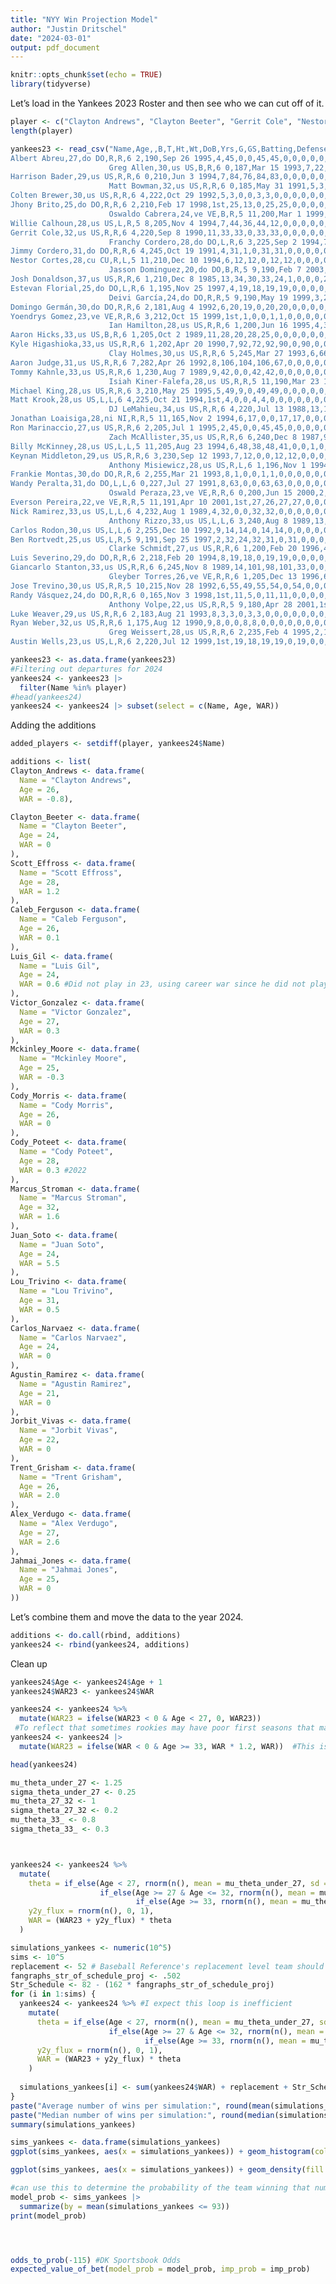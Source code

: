 ```yaml
---
title: "NYY Win Projection Model"
author: "Justin Dritschel"
date: "2024-03-01"
output: pdf_document
---
```


```r
knitr::opts_chunk$set(echo = TRUE)
library(tidyverse)
```
Let's load in the Yankees 2023 Roster and then see who we can cut off of it.

```r
player <- c("Clayton Andrews", "Clayton Beeter", "Gerrit Cole", "Nestor Cortes", "Scott Effross", "Caleb Ferguson", "Luis Gil", "Victor Gonzalez", "Yoendrys Gomez", "Ian Hamilton", "Clay Holmes", "Tommy Kahnle", "Jonathan Loaisiga", "Ron Marinaccio", "Mckinley Moore","Cody Morris","Cody Poteet","Nick Ramirez","Carlos Rodon","Clarke Schmidt","Marcus Stroman","Lou Trivino","Luke Weaver","Carlos Narvaez","Agustin Ramirez","Ben Rortvedt","Jose Trevino","Austin Wells","DJ LeMahieu","Oswald Peraza", "Anthony Rizzo", "Gleyber Torres","Jorbit Vivas","Anthony Volpe","Oswaldo Cabrera","Jasson Dominguez","Trent Grisham","Aaron Judge","Everson Pereira","Juan Soto","Alex Verdugo", "Jahmai Jones","Giancarlo Stanton")
length(player)
```


```r
yankees23 <- read_csv("Name,Age,,B,T,Ht,Wt,DoB,Yrs,G,GS,Batting,Defense,P,C,1B,2B,3B,SS,LF,CF,RF,OF,DH,PH,PR,WAR,Salary,,Name-additional
Albert Abreu,27,do DO,R,R,6 2,190,Sep 26 1995,4,45,0,0,45,45,0,0,0,0,0,0,0,0,0,0,0,0,-0.2,$738700,,abreual01
                      Greg Allen,30,us US,B,R,6 0,187,Mar 15 1993,7,22,6,22,19,0,0,0,0,0,0,11,3,5,19,1,1,10,0.0,,,allengr01
Harrison Bader,29,us US,R,R,6 0,210,Jun 3 1994,7,84,76,84,83,0,0,0,0,0,0,0,83,0,83,0,4,0,0.9,,,baderha01
                      Matt Bowman,32,us US,R,R,6 0,185,May 31 1991,5,3,0,0,3,3,0,0,0,0,0,0,0,0,0,0,0,0,-0.2,,,bowmama01
Colten Brewer,30,us US,R,R,6 4,222,Oct 29 1992,5,3,0,0,3,3,0,0,0,0,0,0,0,0,0,0,0,0,0.0,,,breweco01
Jhony Brito,25,do DO,R,R,6 2,210,Feb 17 1998,1st,25,13,0,25,25,0,0,0,0,0,0,0,0,0,0,0,0,0.7,,,britojh01
                      Oswaldo Cabrera,24,ve VE,B,R,5 11,200,Mar 1 1999,2,115,80,115,108,0,0,1,6,15,5,51,1,49,92,3,5,9,-1.5,$742100,,cabreos01
Willie Calhoun,28,us US,L,R,5 8,205,Nov 4 1994,7,44,36,44,12,0,0,0,0,0,0,3,0,9,12,26,7,0,-0.2,,,calhowi01
Gerrit Cole,32,us US,R,R,6 4,220,Sep 8 1990,11,33,33,0,33,33,0,0,0,0,0,0,0,0,0,0,0,0,7.4,$36000000,All-Star,colege01
                      Franchy Cordero,28,do DO,L,R,6 3,225,Sep 2 1994,7,24,19,24,22,0,0,0,0,0,0,4,0,18,22,0,3,0,-0.1,$1000000,,cordefr02
Jimmy Cordero,31,do DO,R,R,6 4,245,Oct 19 1991,4,31,1,0,31,31,0,0,0,0,0,0,0,0,0,0,0,0,0.5,$720000,,cordeji01
Nestor Cortes,28,cu CU,R,L,5 11,210,Dec 10 1994,6,12,12,0,12,12,0,0,0,0,0,0,0,0,0,0,0,0,0.5,$3200000,,cortene01
                      Jasson Dominguez,20,do DO,B,R,5 9,190,Feb 7 2003,1st,8,8,8,8,0,0,0,0,0,0,0,8,0,8,0,0,0,0.2,,,dominja01
Josh Donaldson,37,us US,R,R,6 1,210,Dec 8 1985,13,34,30,33,24,1,0,0,0,23,0,0,0,0,0,7,3,0,0.0,$21750000,,donaljo02
Estevan Florial,25,do DO,L,R,6 1,195,Nov 25 1997,4,19,18,19,19,0,0,0,0,0,0,0,19,0,19,0,0,1,0.0,,,flories01
                      Deivi García,24,do DO,R,R,5 9,190,May 19 1999,3,2,0,0,2,2,0,0,0,0,0,0,0,0,0,0,0,0,0.1,,,garcide01
Domingo Germán,30,do DO,R,R,6 2,181,Aug 4 1992,6,20,19,0,20,20,0,0,0,0,0,0,0,0,0,0,0,0,0.7,$2600000,,germado01
Yoendrys Gomez,23,ve VE,R,R,6 3,212,Oct 15 1999,1st,1,0,0,1,1,0,0,0,0,0,0,0,0,0,0,0,0,0.1,,,gomezyo01
                      Ian Hamilton,28,us US,R,R,6 1,200,Jun 16 1995,4,39,3,0,39,39,0,0,0,0,0,0,0,0,0,0,0,0,1.6,,,hamilia01
Aaron Hicks,33,us US,B,R,6 1,205,Oct 2 1989,11,28,20,28,25,0,0,0,0,0,0,19,7,0,25,2,1,4,-0.5,,,hicksaa01
Kyle Higashioka,33,us US,R,R,6 1,202,Apr 20 1990,7,92,72,92,90,0,90,0,0,0,0,0,0,0,0,2,3,0,-0.3,$1462500,,higasky01
                      Clay Holmes,30,us US,R,R,6 5,245,Mar 27 1993,6,66,0,0,66,66,0,0,0,0,0,0,0,0,0,0,0,0,1.8,$3300000,,holmecl01
Aaron Judge,31,us US,R,R,6 7,282,Apr 26 1992,8,106,104,106,67,0,0,0,0,0,0,0,18,54,67,38,2,0,4.5,$40000000,All-Star,judgeaa01
Tommy Kahnle,33,us US,R,R,6 1,230,Aug 7 1989,9,42,0,0,42,42,0,0,0,0,0,0,0,0,0,0,0,0,1.1,$5750000,,kahnlto01
                      Isiah Kiner-Falefa,28,us US,R,R,5 11,190,Mar 23 1995,6,115,88,113,109,4,0,0,1,31,1,37,41,7,78,0,10,5,0.1,$6000000,,kineris01
Michael King,28,us US,R,R,6 3,210,May 25 1995,5,49,9,0,49,49,0,0,0,0,0,0,0,0,0,0,0,0,3.2,$1300000,,kingmi01
Matt Krook,28,us US,L,L,6 4,225,Oct 21 1994,1st,4,0,0,4,4,0,0,0,0,0,0,0,0,0,0,0,0,-0.4,,,krookma01
                      DJ LeMahieu,34,us US,R,R,6 4,220,Jul 13 1988,13,136,130,136,128,0,0,56,9,69,0,0,0,0,0,4,6,0,1.3,$15000000,,lemahdj01
Jonathan Loaisiga,28,ni NI,R,R,5 11,165,Nov 2 1994,6,17,0,0,17,17,0,0,0,0,0,0,0,0,0,0,0,0,0.4,$2260000,,loaisjo01
Ron Marinaccio,27,us US,R,R,6 2,205,Jul 1 1995,2,45,0,0,45,45,0,0,0,0,0,0,0,0,0,0,0,0,0.4,$739900,,marinro01
                      Zach McAllister,35,us US,R,R,6 6,240,Dec 8 1987,9,7,0,0,7,7,0,0,0,0,0,0,0,0,0,0,0,0,-0.4,,,mcallza01
Billy McKinney,28,us US,L,L,5 11,205,Aug 23 1994,6,48,38,48,41,0,0,1,0,0,0,33,9,10,41,0,7,1,0.2,,,mckinbi01
Keynan Middleton,29,us US,R,R,6 3,230,Sep 12 1993,7,12,0,0,12,12,0,0,0,0,0,0,0,0,0,0,0,0,0.4,,,middlke01
                      Anthony Misiewicz,28,us US,R,L,6 1,196,Nov 1 1994,4,3,0,0,3,3,0,0,0,0,0,0,0,0,0,0,0,0,-0.2,,,misiean01
Frankie Montas,30,do DO,R,R,6 2,255,Mar 21 1993,8,1,0,0,1,1,0,0,0,0,0,0,0,0,0,0,0,0,0.1,$7500000,,montafr02
Wandy Peralta,31,do DO,L,L,6 0,227,Jul 27 1991,8,63,0,0,63,63,0,0,0,0,0,0,0,0,0,0,0,0,1.4,$3350000,,peralwa01
                      Oswald Peraza,23,ve VE,R,R,6 0,200,Jun 15 2000,2,52,48,52,50,0,0,0,10,36,6,0,0,0,0,1,2,2,-0.7,,,perazos02
Everson Pereira,22,ve VE,R,R,5 11,191,Apr 10 2001,1st,27,26,27,27,0,0,0,0,0,0,27,0,0,27,0,0,0,-0.6,,,pereiev01
Nick Ramirez,33,us US,L,L,6 4,232,Aug 1 1989,4,32,0,0,32,32,0,0,0,0,0,0,0,0,0,0,0,0,0.9,,,ramirni01
                      Anthony Rizzo,33,us US,L,L,6 3,240,Aug 8 1989,13,99,99,99,92,0,0,92,0,0,0,0,0,0,0,7,0,0,0.5,$17000000,,rizzoan01
Carlos Rodon,30,us US,L,L,6 2,255,Dec 10 1992,9,14,14,0,14,14,0,0,0,0,0,0,0,0,0,0,0,0,-0.9,$22833333,,rodonca01
Ben Rortvedt,25,us US,L,R,5 9,191,Sep 25 1997,2,32,24,32,31,0,31,0,0,0,0,0,0,0,0,1,1,1,-0.2,,,rortvbe01
                      Clarke Schmidt,27,us US,R,R,6 1,200,Feb 20 1996,4,33,32,0,33,33,0,0,0,0,0,0,0,0,0,0,0,0,0.7,$740475,,schmicl01
Luis Severino,29,do DO,R,R,6 2,218,Feb 20 1994,8,19,18,0,19,19,0,0,0,0,0,0,0,0,0,0,0,0,-1.5,$15000000,,severlu01
Giancarlo Stanton,33,us US,R,R,6 6,245,Nov 8 1989,14,101,98,101,33,0,0,0,0,0,0,2,0,31,33,65,3,0,-0.8,$32000000,,stantmi03
                      Gleyber Torres,26,ve VE,R,R,6 1,205,Dec 13 1996,6,158,153,158,145,0,0,0,145,0,0,0,0,0,0,12,4,1,2.9,$9950000,,torregl01
Jose Trevino,30,us US,R,R,5 10,215,Nov 28 1992,6,55,49,55,54,0,54,0,0,0,0,0,0,0,0,0,1,0,0.5,$2360000,,trevijo01
Randy Vásquez,24,do DO,R,R,6 0,165,Nov 3 1998,1st,11,5,0,11,11,0,0,0,0,0,0,0,0,0,0,0,0,1.0,,,vasqura02
                      Anthony Volpe,22,us US,R,R,5 9,180,Apr 28 2001,1st,159,150,159,157,0,0,0,0,0,157,0,0,0,0,0,5,1,3.3,$720000,,volpean01
Luke Weaver,29,us US,R,R,6 2,183,Aug 21 1993,8,3,3,0,3,3,0,0,0,0,0,0,0,0,0,0,0,0,0.3,,,weavelu01
Ryan Weber,32,us US,R,R,6 1,175,Aug 12 1990,9,8,0,0,8,8,0,0,0,0,0,0,0,0,0,0,0,0,0.4,,,weberry01
                      Greg Weissert,28,us US,R,R,6 2,235,Feb 4 1995,2,17,0,0,17,17,0,0,0,0,0,0,0,0,0,0,0,0,0.2,,,weissgr01
Austin Wells,23,us US,L,R,6 2,220,Jul 12 1999,1st,19,18,19,19,0,19,0,0,0,0,0,0,0,0,0,1,0,0.1,,,wellsau01")
```
```r
yankees23 <- as.data.frame(yankees23)
#Filtering out departures for 2024
yankees24 <- yankees23 |>
  filter(Name %in% player)
#head(yankees24)
yankees24 <- yankees24 |> subset(select = c(Name, Age, WAR))
```
Adding the additions

```r
added_players <- setdiff(player, yankees24$Name)

additions <- list(
Clayton_Andrews <- data.frame(
  Name = "Clayton Andrews",
  Age = 26,
  WAR = -0.8),

Clayton_Beeter <- data.frame(
  Name = "Clayton Beeter",
  Age = 24,
  WAR = 0
),
Scott_Effross <- data.frame(
  Name = "Scott Effross",
  Age = 28,
  WAR = 1.2
),
Caleb_Ferguson <- data.frame(
  Name = "Caleb Ferguson",
  Age = 26,
  WAR = 0.1
),
Luis_Gil <- data.frame(
  Name = "Luis Gil",
  Age = 24,
  WAR = 0.6 #Did not play in 23, using career war since he did not play much in 22 either.
),
Victor_Gonzalez <- data.frame(
  Name = "Victor Gonzalez",
  Age = 27,
  WAR = 0.3
),
Mckinley_Moore <- data.frame(
  Name = "Mckinley Moore",
  Age = 25,
  WAR = -0.3
),
Cody_Morris <- data.frame(
  Name = "Cody Morris",
  Age = 26,
  WAR = 0
),
Cody_Poteet <- data.frame(
  Name = "Cody Poteet",
  Age = 28,
  WAR = 0.3 #2022
),
Marcus_Stroman <- data.frame(
  Name = "Marcus Stroman",
  Age = 32,
  WAR = 1.6
),
Juan_Soto <- data.frame(
  Name = "Juan Soto",
  Age = 24,
  WAR = 5.5
),
Lou_Trivino <- data.frame(
  Name = "Lou Trivino",
  Age = 31,
  WAR = 0.5
),
Carlos_Narvaez <- data.frame(
  Name = "Carlos Narvaez",
  Age = 24,
  WAR = 0
),
Agustin_Ramirez <- data.frame(
  Name = "Agustin Ramirez",
  Age = 21,
  WAR = 0
),
Jorbit_Vivas <- data.frame(
  Name = "Jorbit Vivas",
  Age = 22,
  WAR = 0
),
Trent_Grisham <- data.frame(
  Name = "Trent Grisham",
  Age = 26,
  WAR = 2.0
),
Alex_Verdugo <- data.frame(
  Name = "Alex Verdugo",
  Age = 27,
  WAR = 2.6
),
Jahmai_Jones <- data.frame(
  Name = "Jahmai Jones",
  Age = 25,
  WAR = 0
))

```
Let's combine them and move the data to the year 2024.

```r
additions <- do.call(rbind, additions)
yankees24 <- rbind(yankees24, additions)
```
Clean up

```r
yankees24$Age <- yankees24$Age + 1
yankees24$WAR23 <- yankees24$WAR
```
```r
yankees24 <- yankees24 %>%
  mutate(WAR23 = ifelse(WAR23 < 0 & Age < 27, 0, WAR23))
 #To reflect that sometimes rookies may have poor first seasons that may not be reflective of their abilities
yankees24 <- yankees24 |>
  mutate(WAR23 = ifelse(WAR < 0 & Age >= 33, WAR * 1.2, WAR))  #This is an imperfect temporary work around to the same problem but with older players, whose WAR the model is overestimating

head(yankees24)
```

```r
mu_theta_under_27 <- 1.25
sigma_theta_under_27 <- 0.25
mu_theta_27_32 <- 1
sigma_theta_27_32 <- 0.2
mu_theta_33_ <- 0.8
sigma_theta_33_ <- 0.3



yankees24 <- yankees24 %>%
  mutate(
    theta = if_else(Age < 27, rnorm(n(), mean = mu_theta_under_27, sd = sigma_theta_under_27),
                    if_else(Age >= 27 & Age <= 32, rnorm(n(), mean = mu_theta_27_32, sd = sigma_theta_27_32),
                            if_else(Age >= 33, rnorm(n(), mean = mu_theta_33_, sd = sigma_theta_33_), 0))),
    y2y_flux = rnorm(n(), 0, 1),
    WAR = (WAR23 + y2y_flux) * theta
  )

```



```r
simulations_yankees <- numeric(10^5)
sims <- 10^5
replacement <- 52 # Baseball Reference's replacement level team should win approximately 52 games
fangraphs_str_of_schedule_proj <- .502
Str_Schedule <- 82 - (162 * fangraphs_str_of_schedule_proj)
for (i in 1:sims) {
  yankees24 <- yankees24 %>% #I expect this loop is inefficient
    mutate(
      theta = if_else(Age < 27, rnorm(n(), mean = mu_theta_under_27, sd = sigma_theta_under_27),
                      if_else(Age >= 27 & Age <= 32, rnorm(n(), mean = mu_theta_27_32, sd = sigma_theta_27_32),
                              if_else(Age >= 33, rnorm(n(), mean = mu_theta_33_, sd = sigma_theta_33_), 0))),
      y2y_flux = rnorm(n(), 0, 1),
      WAR = (WAR23 + y2y_flux) * theta
    )
  
  simulations_yankees[i] <- sum(yankees24$WAR) + replacement + Str_Schedule
}
paste("Average number of wins per simulation:", round(mean(simulations_yankees)))
paste("Median number of wins per simulation:", round(median(simulations_yankees)))
summary(simulations_yankees)
```
```r
sims_yankees <- data.frame(simulations_yankees)
ggplot(sims_yankees, aes(x = simulations_yankees)) + geom_histogram(color = 'white', fill = "navy") + labs(title = "Distribution of 2024 Yankees wins after 100000 simulations", x = "Wins")

ggplot(sims_yankees, aes(x = simulations_yankees)) + geom_density(fill = 'navy', alpha = 0.3)
```
```r
#can use this to determine the probability of the team winning that number of games, for example, 100 here.
model_prob <- sims_yankees |>
  summarize(by = mean(simulations_yankees <= 93))
print(model_prob)




odds_to_prob(-115) #DK Sportsbook Odds
expected_value_of_bet(model_prob = model_prob, imp_prob = imp_prob)
```


























